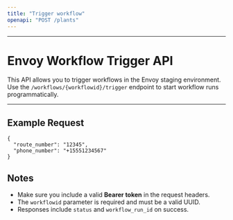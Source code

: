 ```yaml
---
title: "Trigger workflow"
openapi: "POST /plants"
---
```


---


# Envoy Workflow Trigger API

This API allows you to trigger workflows in the Envoy staging environment.\
Use the `/workflows/{workflowid}/trigger` endpoint to start workflow runs programmatically.

---

## Example Request

```
{
  "route_number": "12345",
  "phone_number": "+15551234567"
}
```

## Notes

- Make sure you include a valid **Bearer token** in the request headers.
- The `workflowid` parameter is required and must be a valid UUID.
- Responses include `status` and `workflow_run_id` on success.